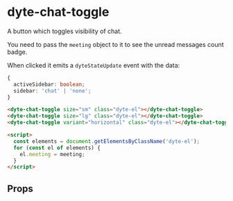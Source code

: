 # dyte-chat-toggle

A button which toggles visibility of chat.

You need to pass the `meeting` object to it to see the unread messages count
badge.

When clicked it emits a `dyteStateUpdate` event with the data:

```ts
{
  activeSidebar: boolean;
  sidebar: 'chat' | 'none';
}
```

```html
<dyte-chat-toggle size="sm" class="dyte-el"></dyte-chat-toggle>
<dyte-chat-toggle size="lg" class="dyte-el"></dyte-chat-toggle>
<dyte-chat-toggle variant="horizontal" class="dyte-el"></dyte-chat-toggle>

<script>
  const elements = document.getElementsByClassName('dyte-el');
  for (const el of elements) {
    el.meeting = meeting;
  }
</script>
```

## Props

<PropsTable of="dyte-chat-toggle" />
